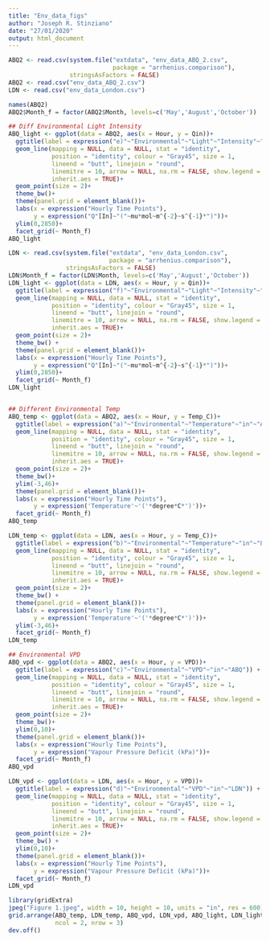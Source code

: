 ```yaml
---
title: "Env_data_figs"
author: "Joseph R. Stinziano"
date: "27/01/2020"
output: html_document
---
```


```r
ABQ2 <- read.csv(system.file("extdata", "env_data_ABQ_2.csv", 
                             package = "arrhenius.comparison"),
                 stringsAsFactors = FALSE)
ABQ2 <- read.csv("env_data_ABQ_2.csv")
LDN <- read.csv("env_data_London.csv")

names(ABQ2)
ABQ2$Month_f = factor(ABQ2$Month, levels=c('May','August','October'))

## Diff Environmental Light Intensity
ABQ_light <- ggplot(data = ABQ2, aes(x = Hour, y = Qin))+
  ggtitle(label = expression("e)"~"Environmental"~"Light"~"Intensity"~"in"~"ABQ")) +
  geom_line(mapping = NULL, data = NULL, stat = "identity",
            position = "identity", colour = "Gray45", size = 1,
            lineend = "butt", linejoin = "round",
            linemitre = 10, arrow = NULL, na.rm = FALSE, show.legend = NA,
            inherit.aes = TRUE)+
  geom_point(size = 2)+
  theme_bw()+
  theme(panel.grid = element_blank())+
  labs(x = expression("Hourly Time Points"),
       y = expression("Q"[In]~"("~mu*mol~m^{-2}~s^{-1}*")"))+ 
  ylim(0,2850)+
  facet_grid(~ Month_f)
ABQ_light

LDN <- read.csv(system.file("extdata", "env_data_London.csv", 
                            package = "arrhenius.comparison"),
                stringsAsFactors = FALSE)
LDN$Month_f = factor(LDN$Month, levels=c('May','August','October'))
LDN_light <- ggplot(data = LDN, aes(x = Hour, y = Qin))+
  ggtitle(label = expression("f)"~"Environmental"~"Light"~"Intensity"~"in"~"LDN")) +
  geom_line(mapping = NULL, data = NULL, stat = "identity",
            position = "identity", colour = "Gray45", size = 1,
            lineend = "butt", linejoin = "round",
            linemitre = 10, arrow = NULL, na.rm = FALSE, show.legend = NA,
            inherit.aes = TRUE)+
  geom_point(size = 2)+
  theme_bw() +
  theme(panel.grid = element_blank())+
  labs(x = expression("Hourly Time Points"),
       y = expression("Q"[In]~"("~mu*mol~m^{-2}~s^{-1}*")"))+ 
  ylim(0,2850)+
  facet_grid(~ Month_f)
LDN_light


## Different Environmental Temp
ABQ_temp <- ggplot(data = ABQ2, aes(x = Hour, y = Temp_C))+
  ggtitle(label = expression("a)"~"Environmental"~"Temperature"~"in"~"ABQ")) +
  geom_line(mapping = NULL, data = NULL, stat = "identity",
            position = "identity", colour = "Gray45", size = 1,
            lineend = "butt", linejoin = "round",
            linemitre = 10, arrow = NULL, na.rm = FALSE, show.legend = NA,
            inherit.aes = TRUE)+
  geom_point(size = 2)+
  theme_bw()+
  ylim(-3,46)+
  theme(panel.grid = element_blank())+
  labs(x = expression("Hourly Time Points"),
       y = expression('Temperature'~'('*degree*C*')'))+ 
  facet_grid(~ Month_f)
ABQ_temp

LDN_temp <- ggplot(data = LDN, aes(x = Hour, y = Temp_C))+
  ggtitle(label = expression("b)"~"Environmental"~"Temperature"~"in"~"LDN")) +
  geom_line(mapping = NULL, data = NULL, stat = "identity",
            position = "identity", colour = "Gray45", size = 1,
            lineend = "butt", linejoin = "round",
            linemitre = 10, arrow = NULL, na.rm = FALSE, show.legend = NA,
            inherit.aes = TRUE)+
  geom_point(size = 2)+
  theme_bw() +
  theme(panel.grid = element_blank())+
  labs(x = expression("Hourly Time Points"),
       y = expression('Temperature'~'('*degree*C*')'))+  
  ylim(-3,46)+
  facet_grid(~ Month_f)
LDN_temp

## Environmental VPD
ABQ_vpd <- ggplot(data = ABQ2, aes(x = Hour, y = VPD))+
  ggtitle(label = expression("c)"~"Environmental"~"VPD"~"in"~"ABQ")) +
  geom_line(mapping = NULL, data = NULL, stat = "identity",
            position = "identity", colour = "Gray45", size = 1,
            lineend = "butt", linejoin = "round",
            linemitre = 10, arrow = NULL, na.rm = FALSE, show.legend = NA,
            inherit.aes = TRUE)+
  geom_point(size = 2)+
  theme_bw()+
  ylim(0,10)+
  theme(panel.grid = element_blank())+
  labs(x = expression("Hourly Time Points"),
       y = expression("Vapour Pressure Deficit (kPa)"))+ 
  facet_grid(~ Month_f)
ABQ_vpd

LDN_vpd <- ggplot(data = LDN, aes(x = Hour, y = VPD))+
  ggtitle(label = expression("d)"~"Environmental"~"VPD"~"in"~"LDN")) +
  geom_line(mapping = NULL, data = NULL, stat = "identity",
            position = "identity", colour = "Gray45", size = 1,
            lineend = "butt", linejoin = "round",
            linemitre = 10, arrow = NULL, na.rm = FALSE, show.legend = NA,
            inherit.aes = TRUE)+
  geom_point(size = 2)+
  theme_bw() +
  ylim(0,10)+
  theme(panel.grid = element_blank())+
  labs(x = expression("Hourly Time Points"),
       y = expression("Vapour Pressure Deficit (kPa)"))+ 
  facet_grid(~ Month_f)
LDN_vpd

library(gridExtra)
jpeg("Figure 1.jpeg", width = 10, height = 10, units = "in", res = 600)
grid.arrange(ABQ_temp, LDN_temp, ABQ_vpd, LDN_vpd, ABQ_light, LDN_light,
             ncol = 2, nrow = 3)
dev.off()    

```